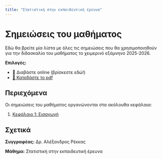```yaml
---
title: "Στατιστική στην εκπαιδευτική έρευνα"
---
```


# Σημειώσεις του μαθήματος

Εδώ θα βρείτε μία λίστα με όλες τις σημειώσεις που θα χρησιμοποιηθούν για την διδασκαλία του μαθήματος το χειμερινό
εξάμνηνο 2025-2026.

**Επιλογές:**

- 📖 Διαβάστε online (βρίσκεστε εδώ!)
- [📄 Κατεβάστε το pdf](notes/print.pdf)

## Περιεχόμενα

Οι σημειώσεις του μαθήματος οργανώνονται στα ακόλουθα κεφάλαια:

1. [Κεφάλαιο 1: Εισαγωγή](notes/chapter-01.qmd)

## Σχετικά

**Συγγραφέας:** Δρ. Αλέξανδρος Ρέκκας

**Μάθημα:** Στατιστική στην εκπαιδευτική έρευνα
